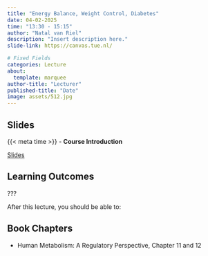 ```yaml
---
title: "Energy Balance, Weight Control, Diabetes"
date: 04-02-2025
time: "13:30 - 15:15"
author: "Natal van Riel"
description: "Insert description here."
slide-link: https://canvas.tue.nl/

# Fixed Fields
categories: Lecture
about:
  template: marquee
author-title: "Lecturer"
published-title: "Date"
image: assets/512.jpg
---
```


## Slides
::: slide-deck
{{< meta time >}} - **Course Introduction**

::: slides
[Slides]({{< meta slide-link >}})
:::
:::

## Learning Outcomes

::: {.callout-important title="Principal Learning Outcome 1"}
???
:::

After this lecture, you should be able to:


## Book Chapters

- Human Metabolism: A Regulatory Perspective, Chapter 11 and 12